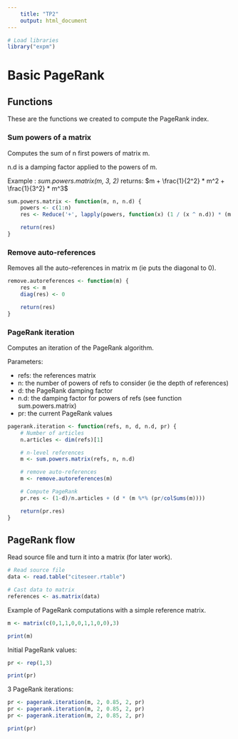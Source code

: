 ```yaml
---
    title: "TP2"
    output: html_document
---
```


``` r
# Load libraries
library("expm")
```

# Basic PageRank

## Functions

These are the functions we created to compute the PageRank index.

### Sum powers of a matrix

Computes the sum of n first powers of matrix m.

n.d is a damping factor applied to the powers of m.

Example : *sum.powers.matrix(m, 3, 2)* returns: $m + \frac{1}{2^2} * m^2 + \frac{1}{3^2} * m^3$

``` r
sum.powers.matrix <- function(m, n, n.d) {
    powers <- c(1:n)
    res <- Reduce('+', lapply(powers, function(x) (1 / (x ^ n.d)) * (m %^% x)))

    return(res)
}
```
### Remove auto-references

Removes all the auto-references in matrix m (ie puts the diagonal to 0).

``` r
remove.autoreferences <- function(m) {
    res <- m
    diag(res) <- 0

    return(res)
}
```
### PageRank iteration

Computes an iteration of the PageRank algorithm.

Parameters:

  - refs: the references matrix
  - n: the number of powers of refs to consider (ie the depth of references)
  - d: the PageRank damping factor
  - n.d: the damping factor for powers of refs (see function sum.powers.matrix)
  - pr: the current PageRank values

``` r
pagerank.iteration <- function(refs, n, d, n.d, pr) {
    # Number of articles
    n.articles <- dim(refs)[1]

    # n-level references
    m <- sum.powers.matrix(refs, n, n.d)

    # remove auto-references
    m <- remove.autoreferences(m)

    # Compute PageRank
    pr.res <- (1-d)/n.articles + (d * (m %*% (pr/colSums(m))))

    return(pr.res)
}

```

## PageRank flow

Read source file and turn it into a matrix (for later work).

``` r

# Read source file
data <- read.table("citeseer.rtable")

# Cast data to matrix
references <- as.matrix(data)

```

Example of PageRank computations with a simple reference matrix.

``` r
m <- matrix(c(0,1,1,0,0,1,1,0,0),3)
```

``` r
print(m)
```

Initial PageRank values:

``` r
pr <- rep(1,3)
```

``` r
print(pr)
```

3 PageRank iterations:

``` r

pr <- pagerank.iteration(m, 2, 0.85, 2, pr)
pr <- pagerank.iteration(m, 2, 0.85, 2, pr)
pr <- pagerank.iteration(m, 2, 0.85, 2, pr)

```

``` r
print(pr)
```
